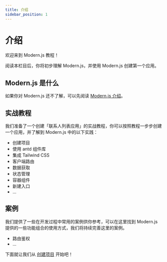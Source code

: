 ```yaml
---
title: 介绍
sidebar_position: 1
---
```


# 介绍

欢迎来到 Modern.js 教程！

阅读本栏目后，你将初步理解 Modern.js，并使用 Modern.js 创建第一个应用。

## Modern.js 是什么

如果你对 Modern.js 还不了解，可以先阅读 [Modern.js 介绍](/guides/get-started/introduction)。

## 实战教程

我们准备了一个创建「联系人列表应用」的实战教程，你可以按照教程一步步创建一个应用，并了解到 Modern.js 中的以下实践：

- 创建项目
- 使用 antd 组件库
- 集成 Tailwind CSS
- 客户端路由
- 数据获取
- 状态管理
- 容器组件
- 新建入口
- ...

## 案例

我们提供了一些在开发过程中常用的案例供你参考，可以在这里找到 Modern.js 提供的一些功能组合的使用方式，我们将持续完善这里的案例。

- 路由鉴权
- ...

下面就让我们从 [创建项目](tutorials/first-app/c01-start) 开始吧！

